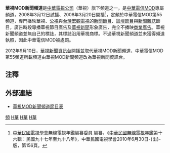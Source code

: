 {{頻道資訊
| 頻道名稱         = 華視MOD新聞頻道
| 頻道圖片檔案     = 
| 頻道圖片尺寸     = 200px
| 頻道圖片名稱     = 華視MOD新聞頻道並無自己的標誌，其標誌沿用華視商標。
| 所屬國家         = {{ROC-TW}}
| 總部所在         = 台灣[[台北市|台北市]]
| 播放地區         = 台灣
| 開播日期         = 2008年3月20日
| 停播日期         = 2012年9月10日
| 收視率           = 
| 收視率調查時間   = 
| 收視率資料來源   = 
| 頻道口號         = 新聞隨時選，新聞即時看。自己的新聞，自己編。
| 擁有者           = [[中華電視公司|中華電視公司]]
| 持股者           = 
| 前頻道名稱       = 
| 被取代名稱       = 
| 集團同類頻道     = 
| 重播服務頻道     = 
| 頻道官方網站     = 
| 備註             = 
|}}
'''華視MOD新聞頻道'''是[[中華電視公司|中華電視公司]]（華視）旗下頻道之一，是[[中華電信MOD|中華電信MOD]]專屬頻道，2008年3月12日試播、2008年3月20日開播<ref>[[中華民國電視學會|中華民國電視學會]]無線電視年鑑編纂委員 編纂，《[[中華民國無線電視年鑑|中華民國無線電視年鑑]]第十六輯：民國九十七年至九十八年》，中華民國電視學會2010年6月30日-{出}-版，第156頁。</ref>，定頻於中華電信MOD第55頻道，專門播映華視、[[公視|公視]]與[[台灣宏觀電視|台灣宏觀電視]]的[[新聞節目|新聞節目]]、[[論壇節目|論壇節目]]與[[新聞雜誌|新聞雜誌]]節目，廣告時段專播華視節目廣告及[[華視新聞|華視新聞]]形象廣告，完全不播映[[商業廣告|商業廣告]]。華視新聞頻道並無自己的標誌，其標誌沿用華視商標。不過華視新聞頻道並未獲得頻道執照，因此中華電信MOD被處罰。

2012年9月10日，[[華視新聞資訊台|華視新聞資訊台]]開播並取代華視MOD新聞頻道，中華電信MOD第55頻道所載頻道由華視MOD新聞頻道改為華視新聞資訊台。

==注釋==
{{reflist}}

==外部連結==
*[http://www.cts.com.tw/schedule/?ch=mod 華視MOD新聞頻道節目表] {{Wayback|url=http://www.cts.com.tw/schedule/?ch=mod |date=20210414171230 }}

{{中華電視公司}}
{{台灣公共廣播電視集團}}
{{台灣有線電視頻道列表}}

[[Category:華視新聞|頻]]
[[Category:台灣公廣旗下頻道|H華]]
[[Category:2008年成立的电视台或电视频道|H華]]
[[Category:2012年停播的電視台或電視頻道|H華]]
